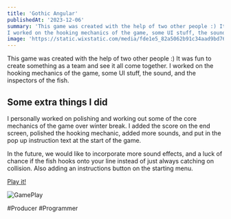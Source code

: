 ```yaml
---
title: 'Gothic Angular'
publishedAt: '2023-12-06'
summary: 'This game was created with the help of two other people :) It was fun to create something as a team and see it all come together. 
I worked on the hooking mechanics of the game, some UI stuff, the sound, and the inspectors of the fish.'
image: 'https://static.wixstatic.com/media/fde1e5_82a5062b91c34aad9bd76c9516c21682~mv2.gif'
---
```


This game was created with the help of two other people :) It was fun to create something as a team and see it all come together. I worked on the hooking mechanics of the game, some UI stuff, the sound, and the inspectors of the fish.

## Some extra things I did

I personally worked on polishing and working out some of the core mechanics of the game over winter break. I added the score on the end screen, polished the hooking mechanic, added more sounds, and put in the pop up instruction text at the start of the game.

In the future, we would like to incorporate more sound effects, and a luck of chance if the fish hooks onto your line instead of just always catching on collision. Also adding an instructions button on the starting menu.

[Play it!](https://magpie0.itch.io/gothic-angular)

![GamePlay](https://img.itch.zone/aW1nLzE0MzMxMDQ0LnBuZw==/347x500/rPeOAl.png)

#Producer #Programmer